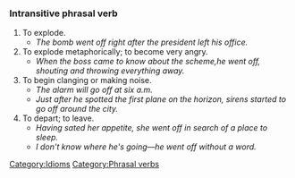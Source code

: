 === Intransitive phrasal verb ===

# To explode.
#* ''The bomb went off right after the president left his office.''       
# To explode metaphorically; to become very angry.
#* ''When the boss came to know about the scheme,he went off, shouting and throwing everything away.''
# To begin clanging or making noise.
#* ''The alarm will go off at six a.m.''
#* ''Just after he spotted the first plane on the horizon, sirens started to go off around the city.''
# To depart; to leave.
#* ''Having sated her appetite, she went off in search of a place to sleep.''
#* ''I don't know where he's going&mdash;he went off without a word.''


[[Category:Idioms]] [[Category:Phrasal verbs]]